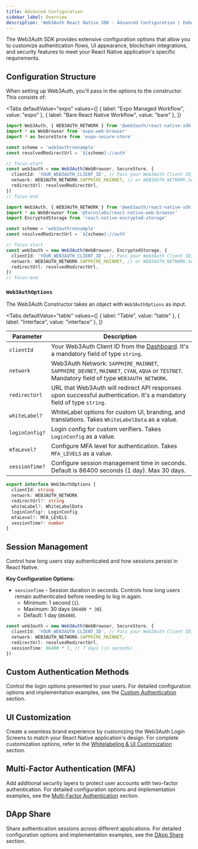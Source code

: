 ```yaml
---
title: Advanced Configuration
sidebar_label: Overview
description: 'Web3Auth React Native SDK - Advanced Configuration | Embedded Wallets'
---
```



The Web3Auth SDK provides extensive configuration options that allow you to customize authentication flows, UI appearance, blockchain integrations, and security features to meet your React Native application's specific requirements.

## Configuration Structure

When setting up Web3Auth, you'll pass in the options to the constructor. This consists of:

<Tabs
  defaultValue="expo"
  values={[
    { label: "Expo Managed Workflow", value: "expo" },
    { label: "Bare React Native Workflow", value: "bare" },
  ]}
>

<TabItem value="expo">

```typescript
import Web3Auth, { WEB3AUTH_NETWORK } from '@web3auth/react-native-sdk'
import * as WebBrowser from 'expo-web-browser'
import * as SecureStore from 'expo-secure-store'

const scheme = 'web3authrnexample'
const resolvedRedirectUrl = `${scheme}://auth`

// focus-start
const web3auth = new Web3Auth(WebBrowser, SecureStore, {
  clientId: 'YOUR_WEB3AUTH_CLIENT_ID', // Pass your Web3Auth Client ID, ideally using an environment variable // Get your Client ID from Web3Auth Dashboard
  network: WEB3AUTH_NETWORK.SAPPHIRE_MAINNET, // or WEB3AUTH_NETWORK.SAPPHIRE_DEVNET
  redirectUrl: resolvedRedirectUrl,
})
// focus-end
```

</TabItem>

<TabItem value="bare">

```typescript
import Web3Auth, { WEB3AUTH_NETWORK } from '@web3auth/react-native-sdk'
import * as WebBrowser from '@toruslabs/react-native-web-browser'
import EncryptedStorage from 'react-native-encrypted-storage'

const scheme = 'web3authrnexample'
const resolvedRedirectUrl = `${scheme}://auth`

// focus-start
const web3auth = new Web3Auth(WebBrowser, EncryptedStorage, {
  clientId: 'YOUR_WEB3AUTH_CLIENT_ID', // Pass your Web3Auth Client ID, ideally using an environment variable // Get your Client ID from Web3Auth Dashboard
  network: WEB3AUTH_NETWORK.SAPPHIRE_MAINNET, // or WEB3AUTH_NETWORK.SAPPHIRE_DEVNET
  redirectUrl: resolvedRedirectUrl,
})
// focus-end
```

</TabItem>
</Tabs>

### `Web3AuthOptions`

The Web3Auth Constructor takes an object with `Web3AuthOptions` as input.

<Tabs
  defaultValue="table"
  values={[
    { label: "Table", value: "table" },
    { label: "Interface", value: "interface" },
  ]}
>

<TabItem value="table">

| Parameter      | Description                                                                                                                                  |
| -------------- | -------------------------------------------------------------------------------------------------------------------------------------------- |
| `clientId`     | Your Web3Auth Client ID from the [Dashboard](https://dashboard.web3auth.io/). It's a mandatory field of type `string`.                       |
| `network`      | Web3Auth Network: `SAPPHIRE_MAINNET`, `SAPPHIRE_DEVNET`, `MAINNET`, `CYAN`, `AQUA` or `TESTNET`. Mandatory field of type `WEB3AUTH_NETWORK`. |
| `redirectUrl`  | URL that Web3Auth will redirect API responses upon successful authentication. It's a mandatory field of type `string`.                       |
| `whiteLabel?`  | WhiteLabel options for custom UI, branding, and translations. Takes `WhiteLabelData` as a value.                                             |
| `loginConfig?` | Login config for custom verifiers. Takes `LoginConfig` as a value.                                                                           |
| `mfaLevel?`    | Configure MFA level for authentication. Takes `MFA_LEVELS` as a value.                                                                       |
| `sessionTime?` | Configure session management time in seconds. Default is 86400 seconds (1 day). Max 30 days.                                                 |

</TabItem>

<TabItem value="interface">

```typescript
export interface Web3AuthOptions {
  clientId: string
  network: WEB3AUTH_NETWORK
  redirectUrl?: string
  whiteLabel?: WhiteLabelData
  loginConfig?: LoginConfig
  mfaLevel?: MFA_LEVELS
  sessionTime?: number
}
```

</TabItem>
</Tabs>

## Session Management

Control how long users stay authenticated and how sessions persist in React Native.

**Key Configuration Options:**

- `sessionTime` - Session duration in seconds. Controls how long users remain authenticated before needing to log in again.
  - Minimum: 1 second (`1`).
  - Maximum: 30 days (`86400 * 30`).
  - Default: 1 day (`86400`).

```typescript
const web3auth = new Web3Auth(WebBrowser, SecureStore, {
  clientId: 'YOUR_WEB3AUTH_CLIENT_ID', // Pass your Web3Auth Client ID, ideally using an environment variable
  network: WEB3AUTH_NETWORK.SAPPHIRE_MAINNET,
  redirectUrl: resolvedRedirectUrl,
  sessionTime: 86400 * 7, // 7 days (in seconds)
})
```

## Custom Authentication Methods

Control the login options presented to your users. For detailed configuration options and implementation examples, see the [Custom Authentication](./custom-authentication) section.

## UI Customization

Create a seamless brand experience by customizing the Web3Auth Login Screens to match your React Native application's design. For complete customization options, refer to the [Whitelabeling & UI Customization](./whitelabel) section.

## Multi-Factor Authentication (MFA)

Add additional security layers to protect user accounts with two-factor authentication. For detailed configuration options and implementation examples, see the [Multi-Factor Authentication](./mfa) section.

## DApp Share

Share authentication sessions across different applications. For detailed configuration options and implementation examples, see the [DApp Share](./dapp-share) section.
